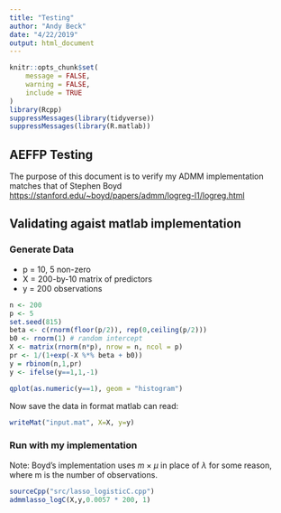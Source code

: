 ```yaml
---
title: "Testing"
author: "Andy Beck"
date: "4/22/2019"
output: html_document
---
```


```r
knitr::opts_chunk$set(
	message = FALSE,
	warning = FALSE,
	include = TRUE
)
library(Rcpp)
suppressMessages(library(tidyverse))
suppressMessages(library(R.matlab))
```

## AEFFP Testing

The purpose of this document is to verify my ADMM implementation matches that of Stephen Boyd [https://stanford.edu/~boyd/papers/admm/logreg-l1/logreg.html](https://stanford.edu/~boyd/papers/admm/logreg-l1/logreg.html)

## Validating agaist matlab implementation

### Generate Data

* p = 10, 5 non-zero
* X = 200-by-10 matrix of predictors
* y = 200 observations

```r
n <- 200
p <- 5
set.seed(815)
beta <- c(rnorm(floor(p/2)), rep(0,ceiling(p/2)))
b0 <- rnorm(1) # random intercept
X <- matrix(rnorm(n*p), nrow = n, ncol = p)
pr <- 1/(1+exp(-X %*% beta + b0))
y = rbinom(n,1,pr)
y <- ifelse(y==1,1,-1)

qplot(as.numeric(y==1), geom = "histogram")
```

Now save the data in format matlab can read:

```r
writeMat("input.mat", X=X, y=y)
```

### Run with my implementation

Note: Boyd's implementation uses $m \times \mu$ in place of $\lambda$ for some reason, where m is the number of observations.

```r
sourceCpp("src/lasso_logisticC.cpp")
admmlasso_logC(X,y,0.0057 * 200, 1)
```

